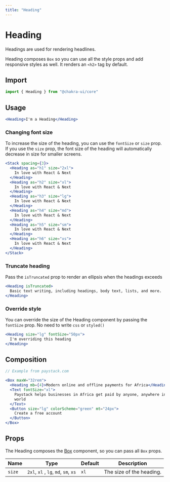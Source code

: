 ```yaml
---
title: "Heading"
---
```


# Heading

Headings are used for rendering headlines.

Heading composes `Box` so you can use all the style props and add responsive
styles as well. It renders an `<h2>` tag by default.

## Import

```js
import { Heading } from "@chakra-ui/core"
```

## Usage

```jsx
<Heading>I'm a Heading</Heading>
```

### Changing font size

To increase the size of the heading, you can use the `fontSize` or `size` prop.
If you use the `size` prop, the font size of the heading will automatically
decrease in size for smaller screens.

```jsx
<Stack spacing={3}>
  <Heading as="h1" size="2xl">
    In love with React & Next
  </Heading>
  <Heading as="h2" size="xl">
    In love with React & Next
  </Heading>
  <Heading as="h3" size="lg">
    In love with React & Next
  </Heading>
  <Heading as="h4" size="md">
    In love with React & Next
  </Heading>
  <Heading as="h5" size="sm">
    In love with React & Next
  </Heading>
  <Heading as="h6" size="xs">
    In love with React & Next
  </Heading>
</Stack>
```

### Truncate heading

Pass the `isTruncated` prop to render an ellipsis when the headings exceeds

```jsx
<Heading isTruncated>
  Basic text writing, including headings, body text, lists, and more.
</Heading>
```

### Override style

You can override the size of the Heading component by passing the `fontSize`
prop. No need to write `css` or `styled()`

```jsx
<Heading size="lg" fontSize="50px">
  I'm overriding this heading
</Heading>
```

## Composition

```jsx
// Example from paystack.com

<Box maxW="32rem">
  <Heading mb={4}>Modern online and offline payments for Africa</Heading>
  <Text fontSize="xl">
    Paystack helps businesses in Africa get paid by anyone, anywhere in the
    world
  </Text>
  <Button size="lg" colorScheme="green" mt="24px">
    Create a free account
  </Button>
</Box>
```

## Props

The Heading composes the [Box](/box) component, so you can pass all `Box` props.

| Name   | Type                                 | Default | Description              |
| ------ | ------------------------------------ | ------- | ------------------------ |
| `size` | `2xl`, `xl` , `lg`, `md`, `sm`, `xs` | `xl`    | The size of the heading. |
